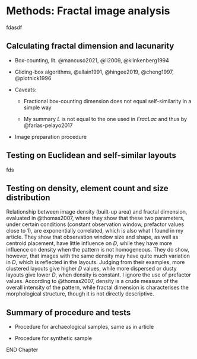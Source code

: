 # Methods: Fractal image analysis {#images-methods}

fdasdf

## Calculating fractal dimension and lacunarity

-   Box-counting, lit. @mancuso2021, @li2009, @klinkenberg1994

-   Gliding-box algorithms, @allain1991, @hingee2019, @cheng1997, @plotnick1996

-   Caveats:

    -   Fractional box-counting dimension does not equal self-similarity in a simple way

    -   My summary *L* is not equal to the one used in *FracLac* and thus by @farías-pelayo2017

-   Image preparation procedure

## Testing on Euclidean and self-similar layouts

fds

## Testing on density, element count and size distribution

Relationship between image density (built-up area) and fractal dimension, evaluated in @thomas2007, where they show that these two parameters, under certain conditions (constant observation window, prefactor values close to 1), are exponentially correlated, which is also what I found in my article. They show that observation window size and shape, as well as centroid placement, have little influence on *D*, while they have more influence on density when the pattern is not homogeneous. They do show, however, that images with the same density may have quite much variation in *D*, which is reflected in the layouts. Judging from their examples, more clustered layouts give higher *D* values, while more dispersed or dusty layouts give lower *D*, when density is constant. I ignore the use of prefactor values. According to @thomas2007, density is a crude measure of the overall intensity of the pattern, while fractal dimension is characterises the morphological structure, though it is not directly descriptive.

## 

## Summary of procedure and tests

-   Procedure for archaeological samples, same as in article

-   Procedure for synthetic sample

END Chapter
